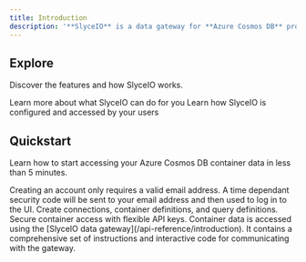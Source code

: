 ```yaml
---
title: Introduction
description: '**SlyceIO** is a data gateway for **Azure Cosmos DB** providing a single point of management for safe external access to your container data with fine grained security, querying and data validation.'
---
```


## Explore

Discover the features and how SlyceIO works.

<CardGroup cols={2}>
  <Card
    title="Features"
    icon="list-check"
    href="https://mintlify.com/docs/quickstart"
  >
    Learn more about what SlyceIO can do for you
  </Card>
  <Card
    title="How it works"
    icon="gears"
    href="/howitworks"
  >
    Learn how SlyceIO is configured and accessed by your users
  </Card>
</CardGroup>

## Quickstart

Learn how to start accessing your Azure Cosmos DB container data in less than 5 minutes.

<Steps>
  <Step title="Create an account">
    Creating an account only requires a valid email address. A time dependant security code will be sent to your email address and then used to log in to the UI.
  </Step>
  <Step title="Set up your containers">    
    Create connections, container definitions, and query definitions. Secure container access with flexible API keys.
  </Step>
  <Step title="Access your data">
   Container data is accessed using the [SlyceIO data gateway](/api-reference/introduction). It contains a comprehensive set of instructions and interactive code for communicating with the gateway.
  </Step>
</Steps>
